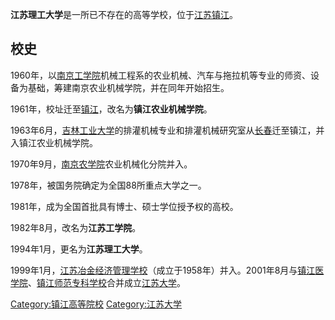 {{unreferenced|time=2016-09-19T01:17:04+00:00}}
'''江苏理工大学'''是一所已不存在的高等学校，位于[[江苏|江苏]][[镇江|镇江]]。

== 校史 ==
1960年，以[[南京工学院|南京工学院]]机械工程系的农业机械、汽车与拖拉机等专业的师资、设备为基础，筹建南京农业机械学院，并在同年开始招生。

1961年，校址迁至[[镇江|镇江]]，改名为'''镇江农业机械学院'''。

1963年6月，[[吉林工业大学|吉林工业大学]]的排灌机械专业和排灌机械研究室从[[长春|长春]]迁至镇江，并入镇江农业机械学院。

1970年9月，[[南京农学院|南京农学院]]农业机械化分院并入。

1978年，被国务院确定为全国88所重点大学之一。

1981年，成为全国首批具有博士、硕士学位授予权的高校。

1982年8月，改名为'''江苏工学院'''。

1994年1月，更名为'''江苏理工大学'''。

1999年1月，[[江苏冶金经济管理学校|江苏冶金经济管理学校]]（成立于1958年）并入。2001年8月与[[镇江医学院|镇江医学院]]、[[镇江师范专科学校|镇江师范专科学校]]合并成立[[江苏大学|江苏大学]]。


{{江苏高等院校}}

[[Category:镇江高等院校|Category:镇江高等院校]]
[[Category:江苏大学|Category:江苏大学]]